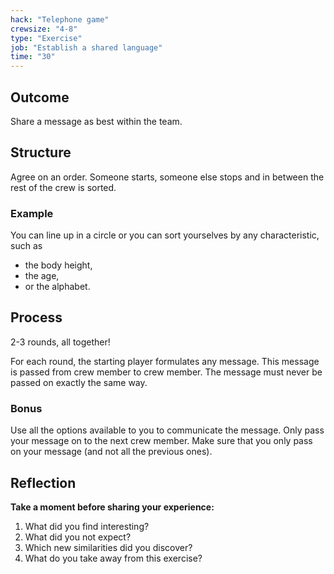 ```yaml
---
hack: "Telephone game"
crewsize: "4-8"
type: "Exercise"
job: "Establish a shared language"
time: "30"
---
```


## Outcome

Share a message as best within the team.

## Structure

Agree on an order. Someone starts, someone else stops and in between the rest of the crew is sorted.

### Example

You can line up in a circle or you can sort yourselves by any characteristic, such as

- the body height,
- the age,
- or the alphabet.

## Process

2-3 rounds, all together!

For each round, the starting player formulates any message. This message is passed from crew member to crew member. The message must never be passed on exactly the same way.

### Bonus

Use all the options available to you to communicate the message.
Only pass your message on to the next crew member.
Make sure that you only pass on your message (and not all the previous ones).

## Reflection

**Take a moment before sharing your experience:**

1. What did you find interesting?
2. What did you not expect?
3. Which new similarities did you discover?
4. What do you take away from this exercise?
